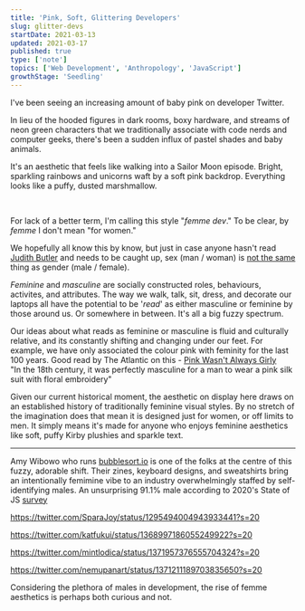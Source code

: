 ```yaml
---
title: 'Pink, Soft, Glittering Developers'
slug: glitter-devs
startDate: 2021-03-13
updated: 2021-03-17
published: true
type: ['note']
topics: ['Web Development', 'Anthropology', 'JavaScript']
growthStage: 'Seedling'
---
```


I've been seeing an increasing amount of baby pink on developer Twitter. 

In lieu of the hooded figures in dark rooms, boxy hardware, and streams of neon green characters that we traditionally associate with code nerds and computer geeks, there's been a sudden influx of pastel shades and baby animals.

It's an aesthetic that feels like walking into a Sailor Moon episode. Bright, sparkling rainbows and unicorns waft by a soft pink backdrop. Everything looks like a puffy, dusted marshmallow.

<br />

<TwoCol margin="2em auto 1em" alignItems="align-top">

<BasicImage width="420px" showalt alt="Git It Gurl designs created by Amy Wibowo" src="https://res.cloudinary.com/dxj9qr5gj/image/upload/v1615658712/maggieappleton.com/notes/femme-dev/git_it_gurl_1024x1024_2x_zy6vyi.jpg" />

<BasicImage width="420px" showalt alt="Programming zines created by Amy Wibowo" src="https://res.cloudinary.com/dxj9qr5gj/image/upload/v1615658722/maggieappleton.com/notes/femme-dev/c2_1024x1024_2x_mpb5l5.jpg" />

</TwoCol>

For lack of a better term, I'm calling this style "_femme dev_." To be clear, by _femme_ I don't mean "for women." 

We hopefully all know this by know, but just in case anyone hasn't read [Judith Butler](https://en.wikipedia.org/wiki/Gender_Trouble) and needs to be caught up, sex (man / woman) is [not the same](https://en.wikipedia.org/wiki/Sex_and_gender_distinction) thing as gender (male / female). 

_Feminine_ and _masculine_ are socially constructed roles, behaviours, activites, and attributes. The way we walk, talk, sit, dress, and decorate our laptops all have the potential to be '_read_' as either masculine or feminine by those around us. Or somewhere in between. It's all a big fuzzy spectrum. 

Our ideas about what reads as feminine or masculine is fluid and culturally relative, and its constantly shifting and changing under our feet. For example, we have only associated the colour pink with feminity for the last 100 years. <Footnote idName={1}>Good read by The Atlantic on this - [Pink Wasn't Always Girly](https://www.theatlantic.com/sexes/archive/2013/08/pink-wasnt-always-girly/278535/)<br/>"In the 18th century, it was perfectly masculine for a man to wear a pink silk suit with floral embroidery"</Footnote>

Given our current historical moment, the aesthetic on display here draws on an established history of traditionally feminine visual styles. By no stretch of the imagination does that mean it is designed just for women, or off limits to men. It simply means it's made for anyone who enjoys feminine aesthetics like soft, puffy Kirby plushies and sparkle text.

---

Amy Wibowo who runs [bubblesort.io](https://shop.bubblesort.io/) is one of the folks at the centre of this fuzzy, adorable shift. Their zines, keyboard designs, and sweatshirts bring an intentionally femimine vibe to an industry overwhelmingly staffed by self-identifying males. <Footnote idName={2}>An unsurprising 91.1% male according to 2020's State of JS [survey](https://2020.stateofjs.com/en-US/demographics/gender) </Footnote>

<BasicImage src="https://res.cloudinary.com/dxj9qr5gj/image/upload/v1615658717/maggieappleton.com/notes/femme-dev/EfqE7d1UYAAd1Nk_qbahzg.jpg" />

https://twitter.com/SparaJoy/status/1295494004943933441?s=20

https://twitter.com/katfukui/status/1368997186055249922?s=20

https://twitter.com/mintlodica/status/1371957376555704324?s=20

https://twitter.com/nemupanart/status/1371211189703835650?s=20



<BasicImage src="https://res.cloudinary.com/dxj9qr5gj/image/upload/v1615658708/maggieappleton.com/notes/femme-dev/compute_cuter_-_a_guide_to_cute-ifying_your_computer_xu8th0.png" />

Considering the plethora of males in development, the rise of femme aesthetics is perhaps both curious and not.

<ComingSoon />